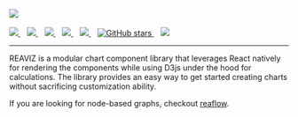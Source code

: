 
<Meta title="Docs/Intro" />

<div style={{ margin: '0 auto', maxWidth: '600px', color: 'white', textAlign: 'center' }}>
  <img
    style={{ width: '75%', margin: '0 auto 2em auto' }}
    src="https://github.com/reaviz/reaviz/raw/master/docs/assets/logo-white.png"
  />
  <br />
  <br />
  <a href="https://github.com/reaviz/reaviz/workflows/build/">
    <img src="https://github.com/reaviz/reaviz/workflows/build/badge.svg?branch=master" />
  </a>
  &nbsp;&nbsp;
  <a href="https://npm.im/reaviz" target="_blank">
    <img src="https://img.shields.io/npm/v/reaviz.svg" />
  </a>&nbsp;&nbsp;
  <a href="https://npm.im/reaviz" target="_blank">
    <img src="https://badgen.net/npm/dw/reaviz" />
  </a>&nbsp;&nbsp;
  <a href="https://github.com/reaviz/reaviz/blob/master/LICENSE" target="_blank">
    <img src="https://badgen.now.sh/badge/license/apache2" />
  </a>&nbsp;&nbsp;
  <a href="https://bundlephobia.com/result?p=reaviz" target="_blank">
    <img src="https://badgen.net/bundlephobia/minzip/reaviz" />
  </a>&nbsp;&nbsp;
  <a href="https://github.com/reaviz/reaviz" target="_blank">
    <img alt="GitHub stars" src="https://img.shields.io/github/stars/reaviz/reaviz?style=social" />
  </a>&nbsp;&nbsp;
  <a href="https://discord.gg/tt8wGExq35" target="_blank">
    <img src="https://img.shields.io/discord/773948315037073409?label=discord" />
  </a>

  ---

  REAVIZ is a modular chart component library that leverages React natively for rendering the components while
  using D3js under the hood for calculations. The library provides an easy way to get started creating
  charts without sacrificing customization ability.

  If you are looking for node-based graphs, checkout <a href="https://reaflow.dev" target="_blank">reaflow</a>.
</div>
